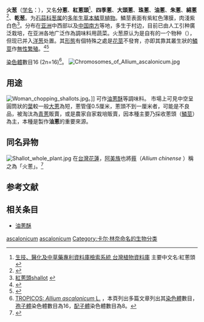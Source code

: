 {{Infobox cultivar
| name = 火葱
| image = Shallots - sliced and whole.jpg
| image_caption = Sliced and whole red shallots
| species = ''[[Allium_cepa|Allium cepa]]'' <small>（见下文）</small>
| group = aggregatum 组
| origin = 
}}
'''火葱'''{{r|bioinfo|FOC}}（[[学名|学名]]：{{lang|la|''Allium cepa var. aggregatum''}}），又名'''分蔥'''{{r|徐}}、'''紅蔥頭'''<ref>[http://biotech.tipo.gov.tw/BerlMed/search/taiwanDrugSimpleSearch.do 生技、醫化及中草藥專利資料庫檢索系統 台灣植物資料庫]{{dead link|date=2018年3月 |bot=InternetArchiveBot |fix-attempted=yes }} 主要中文名:紅蔥頭</ref>、'''四季蔥'''、'''大頭蔥'''、'''珠蔥'''{{r|珠蔥}}、'''油蔥'''、'''朱蔥'''、'''綿蔥'''<ref>{{Cite web |url=http://big5.wiki8.com/xixiangcong_80308/ |title=細香蔥 醫學百科 |access-date=2010-11-13 |archive-date=2020-09-22 |archive-url=https://web.archive.org/web/20200922134719/http://big5.wiki8.com/xixiangcong_80308/ |dead-url=no }}</ref>、'''乾葱'''。为[[石蒜科|石蒜科]][[葱属|葱属]]的[[多年生|多年生]][[草本|草本]][[鱗莖|鱗莖]][[植物|植物]]。鱗莖表面有紫紅色薄膜，肉淺紫白色<ref>[http://tw.myblog.yahoo.com/paradise-kitchen/article?mid=238 紅蔥頭shallot] {{webarchive|url=https://web.archive.org/web/20121117044836/http://tw.myblog.yahoo.com/paradise-kitchen/article?mid=238 |date=2012-11-17 }}</ref>。分布在[[亚洲|亚洲]]中西部以及[[中国南方|中国南方]]等地，多生于村边，目前已由人工引种廣泛栽培，在亚洲各地广泛作為調味料用蔬菜{{r|FOC}}。火葱原认为是自有的一个物种（{{lang|la|''Allium ascalonicum''}}），但现已并入[[洋葱|洋葱]]处置。其[[植物形態學|形態]]有個特殊之處是[[花莖|花莖]]不發育，亦即其靠其叢生狀的[[鱗莖|鱗莖]]作[[無性繁殖|無性繁殖]]{{r|FOC}}。<ref name=GRIN>{{GRIN | access-date=2010-08-20}}</ref><ref>{{cite book |last=Fritsch |first=R. M. |author2=N. Friesen  |editor=H. D. Rabinowitch and L. Currah |title=Allium Crop Science: Recent Advances |url=https://archive.org/details/alliumcropscienc00curr |url-access=limited |chapter=Chapter 1: Evolution, Domestication, and Taxonomy |year=2002 |publisher=CABI Publishing |location=Wallingford, UK |isbn=0-85199-510-1 |page=[https://archive.org/details/alliumcropscienc00curr/page/n33 21]}}</ref>

[[染色體|染色體]]數目16 (2n=16){{r|FOC}}<ref name="2n">[http://www.tropicos.org/Name/18400404?tab=chromosomecounts TROPICOS: ''Allium ascalonicum'' L.] {{Wayback|url=http://www.tropicos.org/Name/18400404?tab=chromosomecounts |date=20191105120840 }}，本頁列出多篇文章列出其[[染色體|染色體]]數目，[[孢子體|孢子體]]染色體數目為16，[[配子體|配子體]]染色體數目為8。</ref>。
[[File:Chromosomes_of_Allium_ascalonicum.jpg|thumb]]

==用途==
[[File:Woman_chopping_shallots.jpg|thumb]]。]]
可作[[油蔥酥|油蔥酥]]等調味料。
市場上可見中空呈圓筒狀的[[葉|葉]]較一般[[大蔥|大蔥]]為短，蔥管僅0.5厘米，蔥頭不到一厘米者，可能是不良品，被淘汰為[[青蔥|青蔥]]販賣，或是農家自家栽培販賣，因本種主要乃採收蔥頭（[[鱗莖|鱗莖]]）為主，本種是製作'''油蔥'''的重要來源{{r|珠蔥}}。

==同名异物==
[[File:Shallot_whole_plant.jpg|thumb]]
在[[台灣|台灣]][[花蓮縣|花蓮]]，[[阿美族|阿美族]]也將[[薤|薤]]（''Allium chinense'' {{small|G. Don}}）稱之為「火蔥」。<ref>{{citeweb|url=https://kmweb.coa.gov.tw/knowledgebase.php?id=22593|title=花蓮阿美族的特有蔬菜－火蔥|publisher=農業知識入口網|access-date=2020-03-28|archive-date=2020-09-22|archive-url=https://web.archive.org/web/20200922134732/https://kmweb.coa.gov.tw/knowledgebase.php?id=22593|dead-url=no}}</ref>

==参考文献==
{{reflist|refs=
<ref name="bioinfo">{{cite web| url =http://www.bioinfo.cn/db05/KmzwSpecies.php?action=view&id=427| title =火葱| work =《中国高等植物数据库全库》| publisher =中国科学院微生物研究所| author =昆明植物研究所| accessdate =2009-02-21| deadurl =yes| archiveurl =https://web.archive.org/web/20160305044620/http://www.bioinfo.cn/db05/KmzwSpecies.php?action=view&id=427| archivedate =2016-03-05}}</ref>
<ref name="徐">徐培嘉。2002。青蔥及紅蔥頭抗氧化及抑菌功能之探討。碩士論文。中山醫學大學營養科學研究所。</ref>
<ref name="theplantlist">[http://www.theplantlist.org/tpl1.1/record/kew-295055 ''Allium ascalonicum'' L.] {{Wayback|url=http://www.theplantlist.org/tpl1.1/record/kew-295055 |date=20210111054639 }}. In: ''The Plant List'' (2013). Version 1.1. Published on the Internet; http://www.theplantlist.org/ {{Wayback|url=http://www.theplantlist.org/ |date=20190523171514 }} [2017-3-3].</ref>
<ref name="珠蔥">簡錦玲，2007。台灣好蔬菜。第241頁。台北：天下遠見。ISBN 978-986-216-017-6</ref>
<ref name="FOC" >Chen, X. Q. (陈心启, Chen, S. C.), Liang, S. Y. (梁松筠, Liang, S. J.), Xu, J. M. (许介眉), Tamura, M. N. 2000. [http://www.efloras.org/florataxon.aspx?flora_id=2&taxon_id=240001014 Liliaceae] {{Wayback|url=http://www.efloras.org/florataxon.aspx?flora_id=2&taxon_id=240001014 |date=20200922135718 }}. In: C. Y. Wu, P. H. Raven & D. Y. Hong. Fl. China. Science Press & Missouri Botanical Garden Press, Beijing & St. Louis. 24:73-263.</ref>
}}

==相关条目==
*[[油蔥酥|油蔥酥]]
{{Taxonbar|from=Q193498}}

[[Category:葱属|ascalonicum]]
[[Category:蒜组|ascalonicum]]
[[Category:卡尔·林奈命名的生物分类|Category:卡尔·林奈命名的生物分类]]